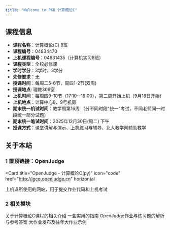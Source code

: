 ```yaml
---
title: "Welcome to PKU 计算概论C"
---
```


## 课程信息
* **课程名称**：计算概论(C) 8班  
* **课程编号**：04834470  
* **上机课程编号**：04831435（计算机实习8班）  
* **课程类型**：全校必修课  
* **学时学分**：3学时，3学分  
* **先修要求**：无  
* **授课时间**：每周二5-6节，周四1-2节(双周)  
* **授课地点**: 理教306室  
* **上机时间**：每周四9-10节（17:10--19:00），第二周开始上机（9月18日开始）  
* **上机地点**：计算中心8、9号机房  
* **期末统一机试时间**：教学周第16周 （分不同时段"统一"考试，不同老师同一时段统一部分试题）  
* **期末统一笔试时间**：2025年12月30日(周二)  下午  
* **授课方式**：课堂讲解与演示、上机练习与辅导、北大教学网辅助教学

## 关于本站
### 1 置顶链接：OpenJudge
<Card
  title="OpenJudge - 计算概论C(py)"
  icon="code"
  href="http://jgcq.openjudge.cn"
  horizontal
>
  上机课所使用的网站，用于提交作业代码和上机考试
</Card>

### 2 相关模块


<Columns cols={2}>
  <Card
    title="课程介绍"
    icon="user-graduate"
    href="/course_info"
  >
    关于计算概论C课程的相关介绍
  </Card>
  <Card
    title="Guides"
    icon="wrench"
    href="/guides"
  >
    一些实用的指南
  </Card>
    <Card
    title="作业解析"
    icon="book-open"
    href="/homework"
  >
    OpenJudge作业与练习题的解析与参考答案
  </Card>
  <Card
    title="大作业"
    icon="code-branch"
    href="/project"
  >
    大作业发布及往年大作业示例
  </Card>
</Columns>
